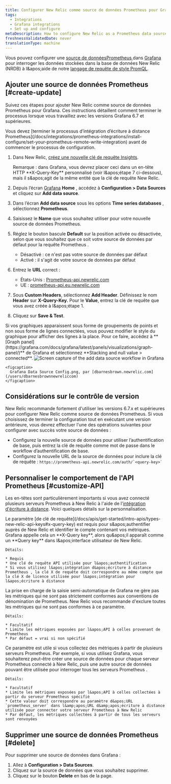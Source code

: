 ```yaml
---
title: Configurer New Relic comme source de données Prometheus pour Grafana
tags:
  - Integrations
  - Grafana integrations
  - Set up and configure
metaDescription: How to configure New Relic as a Prometheus data source for Grafana
freshnessValidatedDate: never
translationType: machine
---
```


Vous pouvez configurer une [source de donnéesPrometheus ](https://grafana.com/docs/grafana/latest/features/datasources/prometheus/)dans [Grafana](https://grafana.com/login) pour interroger les données stockées dans la base de données New Relic (NRDB) à l&amp;apos;aide de notre [langage de requête de style PromQL](/docs/integrations/prometheus-integrations/view-query-data/supported-promql-features).

## Ajouter une source de données Prometheus [#create-update]

Suivez ces étapes pour ajouter New Relic comme source de données Prometheus pour Grafana. Ces instructions détaillent comment terminer le processus lorsque vous travaillez avec les versions Grafana 6.7 et supérieures.

<Callout variant="important">
  Vous devez [terminer le processus d’intégration d’écriture à distance Prometheus](/docs/integrations/prometheus-integrations/install-configure/set-your-prometheus-remote-write-integration) avant de commencer le processus de configuration.
</Callout>

1. Dans New Relic, [créez une nouvelle clé de requête Insights](/docs/apis/intro-apis/new-relic-api-keys/#insights-query-key).

   <Callout variant="important">
     Remarque : dans Grafana, vous devrez placer ceci dans un en-tête HTTP <DNT>**X-Query-Key**</DNT> personnalisé (voir l&amp;apos;étape 7 ci-dessous), mais il s&amp;apos;agit de la même entité que la clé de requête New Relic.
   </Callout>

2. Depuis l’écran [Grafana](https://grafana.com/login) <DNT>**Home**</DNT> , accédez à <DNT>**Configuration &gt; Data Sources**</DNT> et cliquez sur <DNT>**Add data source**</DNT>.

3. Dans l’écran <DNT>**Add data source**</DNT> sous les options <DNT>**Time series databases**</DNT> , sélectionnez <DNT>**Prometheus**</DNT>.

4. Saisissez le <DNT>**Name**</DNT> que vous souhaitez utiliser pour votre nouvelle source de données Prometheus.

5. Réglez le bouton bascule <DNT>**Default**</DNT> sur la position activée ou désactivée, selon que vous souhaitez que ce soit votre source de données par défaut pour la requête Prometheus .

   * Désactivé : ce n&apos;est pas votre source de données par défaut
   * Activé : il s&apos;agit de votre source de données par défaut

6. Entrez le <DNT>**URL**</DNT> correct :

   * États-Unis : [Prometheus-api.newrelic.com](https://prometheus-api.newrelic.com)
   * UE : [prometheus-api.eu.newrelic.com](https://prometheus-api.eu.newrelic.com)

7. Sous <DNT>**Custom Headers**</DNT>, sélectionnez <DNT>**Add Header**</DNT>. Définissez le nom <DNT>**Header**</DNT> sur <DNT>**X-Query-Key.**</DNT> Pour le <DNT>**Value**</DNT>, entrez la clé de requête que vous avez créée à l&amp;apos;étape 1.

8. Cliquez sur <DNT>**Save &amp; Test**</DNT>.

<Callout variant="tip">
  Si vos graphiques apparaissent sous forme de groupements de points et non sous forme de lignes connectées, vous pouvez modifier le style du graphique pour afficher des lignes à la place. Pour ce faire, accédez à <DNT>**[Graph panel](https://grafana.com/docs/grafana/latest/panels/visualizations/graph-panel/)**</DNT> de Grafana et sélectionnez <DNT>**Stacking and null value &gt; connected**</DNT>.
</Callout>

<CollapserGroup>
  <Collapser id="" title="Exemple d'image de configuration">
    <img title="Configure New Relic as a Prometheus data source for Grafana" alt="Screen capture of the add data source workflow in Grafana" src="/images/more-integrations_screenshot-crop_grafana-data-source-config.webp" />

    <figcaption>
      Grafana Data Source Config.png, par [dbarnesbrown.newrelic.com](/users/dbarnesbrownnewreliccom)
    </figcaption>
  </Collapser>
</CollapserGroup>

<InstallFeedback />

## Considérations sur le contrôle de version

New Relic recommande fortement d&apos;utiliser les versions 6.7.x et supérieures pour configurer New Relic comme source de données Prometheus. Si vous choisissez de terminer la configuration tout en exécutant une version antérieure, vous devrez effectuer l&apos;une des opérations suivantes pour configurer avec succès votre source de données :

* Configurez la nouvelle source de données pour utiliser l’authentification de base, puis entrez la clé de requête comme mot de passe dans le workflow d’authentification de base.
* Configurez la nouvelle URL de la source de données pour inclure la clé de requête : `` https://prometheus-api.newrelic.com/auth/`<query-key>` ``

## Personnaliser le comportement de l&apos;API Prometheus [#customize-API]

Les en-têtes sont particulièrement importants si vous avez connecté plusieurs serveurs Prometheus à New Relic à l&apos;aide de l&apos;[intégration d&apos;écriture à distance](/docs/integrations/prometheus-integrations/install-configure/set-your-prometheus-remote-write-integration). Voici quelques détails sur la personnalisation.

<CollapserGroup>
  <Collapser id="" title="X-clé de requête (clé de requête)">
    Le paramètre [de clé de requête](/docs/apis/get-started/intro-apis/types-new-relic-api-keys#x-query-key) est requis pour s&amp;apos;authentifier auprès de New Relic et identifier le compte contenant vos métriques. Grafana appelle cela un <DNT>**X-Query key**</DNT>, alors qu&amp;apos;il apparaît comme un <DNT>**Query key**</DNT> dans l&amp;apos;interface utilisateur de New Relic.

    Détails:

    * Requis
    * Une clé de requête API utilisée pour l&apos;authentification
    * Si vous utilisez l&apos;intégration d&apos;écriture à distance Prometheus , la clé X de requête doit correspondre au même compte que la clé X de licence utilisée pour l&apos;intégration pour l&apos;écriture à distance
  </Collapser>

  <Collapser id="" title="X-Prometheus-uniquement">
    <Callout variant="important">
      La prise en charge de la saisie semi-automatique de Grafana ne gère pas les métriques qui ne sont pas strictement conformes aux conventions de dénomination de Prometheus. New Relic vous recommande d&apos;exclure toutes les métriques qui ne sont pas conformes à ce paramètre.
    </Callout>

    Détails:

    * Facultatif
    * Limite les métriques exposées par l&apos;API à celles provenant de Prometheus
    * Par défaut = vrai si non spécifié
  </Collapser>

  <Collapser id="" title="Serveur X-Prometheus">
    Ce paramètre est utile si vous collectez des métriques à partir de plusieurs serveurs Prometheus. Par exemple, si vous utilisez Grafana, vous souhaiterez peut-être créer une source de données pour chaque serveur Prometheus connecté à New Relic, puis une autre source de données pouvant être utilisée pour interroger tous les serveurs Prometheus .

    Détails:

    * Facultatif
    * Limite les métriques exposées par l&apos;API à celles collectées à partir du serveur Prometheus spécifié
    * Cette valeur doit correspondre au paramètre d&apos;URL `prometheus_server` dans l&amp;apos;URL d&amp;apos;écriture à distance utilisée pour connecter votre serveur Prometheus à New Relic
    * Par défaut, les métriques collectées à partir de tous les serveurs sont renvoyées
  </Collapser>
</CollapserGroup>

## Supprimer une source de données Prometheus [#delete]

Pour supprimer une source de données dans Grafana :

1. Allez à <DNT>**Configuration &gt; Data Sources**</DNT>.
2. Cliquez sur la source de données que vous souhaitez supprimer.
3. Cliquez sur le bouton <DNT>**Delete**</DNT> en bas de la page.
